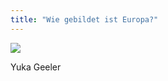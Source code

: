 ```yaml
---
title: "Wie gebildet ist Europa?"
---
```


::: {#fig-gr}
![](assets/Yuka Geeler.png)

Yuka Geeler

:::
